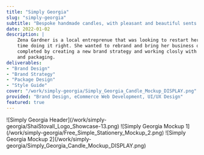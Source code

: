 ```yaml
---
title: "Simply Georgia"
slug: "simply-georgia"
subtitle: "Bespoke handmade candles, with pleasant and beautiful sents."
date: 2022-01-02
description: |
    Zena Gardner is a local entreprenue that was looking to restart her lifestyle brand but this
    time doing it right. She wanted to rebrand and bring her business online. The first stage was
    completed by creating a new brand strategy and working closly with her to design custom labels
    and packaging.
deliverables:
- "Brand Design"
- "Brand Strategy"
- "Package Design"
- "Style Guide"
cover: "/work/simply-georgia/Simply_Georgia_Candle_Mockup_DISPLAY.png"
provided: "Brand Design, eCommerce Web Development, UI/UX Design"
featured: true
---
```




<Container>
![Simply Georgia Header](/work/simply-georgia/ShaiStovall_Logo_Showcase-13.png)
</Container>
![Simply Georgia Mockup 1](/work/simply-georgia/Free_Simple_Stationery_Mockup_2.png)
![Simply Georgia Mockup 2](/work/simply-georgia/Simply_Georgia_Candle_Mockup_DISPLAY.png)
